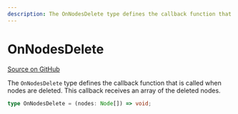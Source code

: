 ```yaml
---
description: The OnNodesDelete type defines the callback function that is called when nodes are deleted.
---
```


# OnNodesDelete

[Source on GitHub](https://github.com/xyflow/xyflow/blob/main/packages/react/src/types/general.ts#L51)

The `OnNodesDelete` type defines the callback function that is called when nodes are deleted. This callback receives an array of the deleted nodes.

```ts
type OnNodesDelete = (nodes: Node[]) => void;
```

<APIDocs typeName="OnNodesDelete" packageName="react" />
